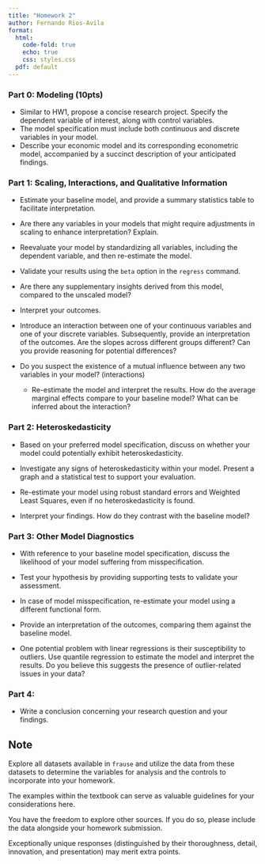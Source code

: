 ```yaml
---
title: "Homework 2"
author: Fernando Rios-Avila
format: 
  html: 
    code-fold: true
    echo: true
    css: styles.css 
  pdf: default  
---
```


### Part 0: Modeling (10pts)

- Similar to HW1, propose a concise research project. Specify the dependent variable of interest, along with control variables.
- The model specification must include both  continuous and discrete variables in your model.
- Describe your economic model and its corresponding econometric model, accompanied by a succinct description of your anticipated findings.

### Part 1: Scaling, Interactions, and Qualitative Information

- Estimate your baseline model, and provide a summary statistics table to facilitate interpretation.

- Are there any variables in your models that might require adjustments in scaling to enhance interpretation? Explain.
 
- Reevaluate your model by standardizing all variables, including the dependent variable, and then re-estimate the model. 
- Validate your results using the `beta` option in the `regress` command.
- Are there any supplementary insights derived from this model, compared to the unscaled model?

- Interpret your outcomes. 
 
- Introduce an interaction between one of your continuous variables and one of your discrete variables. Subsequently, provide an interpretation of the outcomes. Are the slopes across different groups different? Can you provide reasoning for potential differences?
  
- Do you suspect the existence of a mutual influence between any two variables in your model?  (interactions)
  - Re-estimate the model and interpret the results. How do the average marginal effects compare to your baseline model? What can be inferred about the interaction?

### Part 2: Heteroskedasticity

- Based on your preferred model specification, discuss on whether your model could potentially exhibit heteroskedasticity.

- Investigate any signs of heteroskedasticity within your model. Present a graph and a statistical test to support your evaluation.

- Re-estimate your model using robust standard errors and Weighted Least Squares, even if no heteroskedasticity is found. 

- Interpret your findings. How do they contrast with the baseline model?

### Part 3: Other Model Diagnostics

- With reference to your baseline model specification, discuss the likelihood of your model suffering from misspecification.

- Test your hypothesis by providing supporting tests to validate your assessment.

- In case of model misspecification, re-estimate your model using a different functional form. 
 
- Provide an interpretation of the outcomes, comparing them against the baseline model. 

- One potential problem with linear regressions is their susceptibility to outliers. Use quantile regression to estimate the model and interpret the results. Do you believe this suggests the presence of outlier-related issues in your data?

### Part 4:

- Write a conclusion concerning your research question and your findings. 

## Note

Explore all datasets available in `frause` and utilize the data from these datasets to determine the variables for analysis and the controls to incorporate into your homework. 

The examples within the textbook can serve as valuable guidelines for your considerations here.

You have the freedom to explore other sources. If you do so, please include the data alongside your homework submission.

Exceptionally unique responses (distinguished by their thoroughness, detail, innovation, and presentation) may merit extra points.